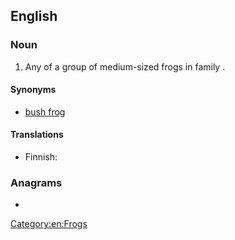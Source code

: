 ==English==
{{wikipedia|Hyperoliidae}}

===Noun===
{{en-noun}}

# Any of a group of medium-sized frogs in family {{taxlink|Hyperoliidae|family|noshow=1|ver=161011}}.

====Synonyms====
* [[bush frog]]

====Translations====
{{trans-top|frog of the family Hyperoliidae}}
* Finnish: {{t|fi|ruokosammakko}}
{{trans-mid}}
{{trans-bottom}}

===Anagrams===
* {{anagrams|en|defoggers}}

[[Category:en:Frogs]]